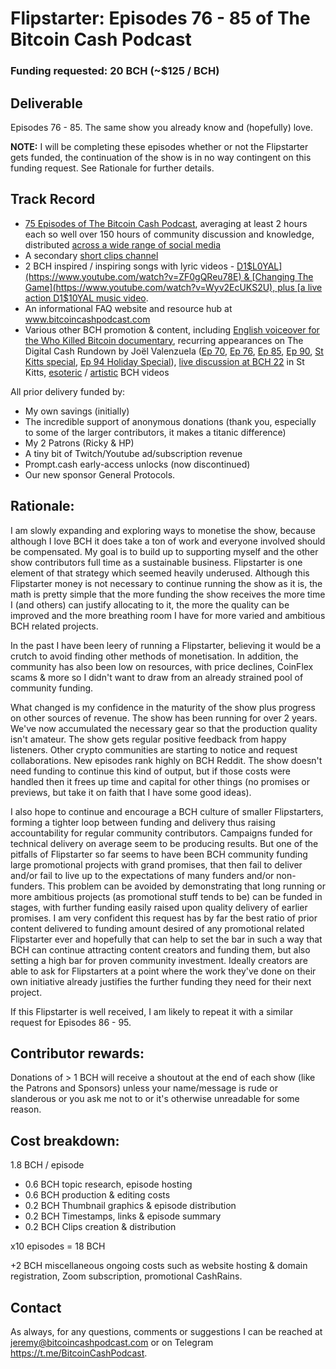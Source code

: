 # Flipstarter: Episodes 76 - 85 of The Bitcoin Cash Podcast

### Funding requested: 20 BCH (~$125 / BCH)

## Deliverable

Episodes 76 - 85. The same show you already know and (hopefully) love.

**NOTE:** I will be completing these episodes whether or not the Flipstarter gets funded, the continuation of the show is in no way contingent on this funding request. See Rationale for further details.

## Track Record

- [75 Episodes of The Bitcoin Cash Podcast](https://www.youtube.com/watch?v=_uimCmw1m9E&list=PLo1CFIKcwE6LG9o4Tx3ZWJUxyG90Cd-ks), averaging at least 2 hours each so well over 150 hours of community discussion and knowledge, distributed [across a wide range of social media](https://linktr.ee/thebitcoincashpodcast)
- A secondary [short clips channel](https://www.youtube.com/@bchclips3643)
- 2 BCH inspired / inspiring songs with lyric videos - [D1$L0YAL](https://www.youtube.com/watch?v=ZF0gQReu78E) & [Changing The Game](https://www.youtube.com/watch?v=Wyv2EcUKS2U), plus [a live action D1$10YAL music video](https://www.youtube.com/watch?v=qxsRnsDzz4A).
- An informational FAQ website and resource hub at www.bitcoincashpodcast.com
- Various other BCH promotion & content, including [English voiceover for the Who Killed Bitcoin documentary](https://www.youtube.com/watch?v=eafzIW52Rgc), recurring appearances on The Digital Cash Rundown by Joël Valenzuela ([Ep 70](https://www.youtube.com/watch?v=GYK0_78jWs8&list=PLo1CFIKcwE6J1-9s0spccvCYwnuZH4vqk&index=5), [Ep 76](https://www.youtube.com/watch?v=cF3PBYdenlc&list=PLo1CFIKcwE6J1-9s0spccvCYwnuZH4vqk&index=6), [Ep 85](https://www.youtube.com/watch?v=4xZJQjhtL9Y&list=PLo1CFIKcwE6J1-9s0spccvCYwnuZH4vqk&index=7), [Ep 90](https://www.youtube.com/watch?v=YGQjEuav1fU&list=PLo1CFIKcwE6J1-9s0spccvCYwnuZH4vqk&index=8), [St Kitts special](https://www.youtube.com/watch?v=VqI-Vrjhrl0&list=PLo1CFIKcwE6J1-9s0spccvCYwnuZH4vqk&index=8), [Ep 94 Holiday Special](https://www.youtube.com/watch?v=CyVBWatyJm8)), [live discussion at BCH 22](https://www.youtube.com/watch?v=Tti1eZwJpJY) in St Kitts, [esoteric](https://www.youtube.com/watch?v=bIkmOI9zk6g&list=PLo1CFIKcwE6K7pUFEuWiCTqh-NqFFrwuB) / [artistic](https://www.youtube.com/watch?v=MzHhOVreMJI&list=PLo1CFIKcwE6K7pUFEuWiCTqh-NqFFrwuB&index=3) BCH videos

All prior delivery funded by:

- My own savings (initially)
- The incredible support of anonymous donations (thank you, especially to some of the larger contributors, it makes a titanic difference)
- My 2 Patrons (Ricky & HP)
- A tiny bit of Twitch/Youtube ad/subscription revenue
- Prompt.cash early-access unlocks (now discontinued)
- Our new sponsor General Protocols.

## Rationale:

I am slowly expanding and exploring ways to monetise the show, because although I love BCH it does take a ton of work and everyone involved should be compensated. My goal is to build up to supporting myself and the other show contributors full time as a sustainable business. Flipstarter is one element of that strategy which seemed heavily underused. Although this Flipstarter money is not necessary to continue running the show as it is, the math is pretty simple that the more funding the show receives the more time I (and others) can justify allocating to it, the more the quality can be improved and the more breathing room I have for more varied and ambitious BCH related projects.

In the past I have been leery of running a Flipstarter, believing it would be a crutch to avoid finding other methods of monetisation. In addition, the community has also been low on resources, with price declines, CoinFlex scams & more so I didn't want to draw from an already strained pool of community funding.

What changed is my confidence in the maturity of the show plus progress on other sources of revenue. The show has been running for over 2 years. We've now accumulated the necessary gear so that the production quality isn't amateur. The show gets regular positive feedback from happy listeners. Other crypto communities are starting to notice and request collaborations. New episodes rank highly on BCH Reddit. The show doesn't need funding to continue this kind of output, but if those costs were handled then it frees up time and capital for other things (no promises or previews, but take it on faith that I have some good ideas).

I also hope to continue and encourage a BCH culture of smaller Flipstarters, forming a tighter loop between funding and delivery thus raising accountability for regular community contributors. Campaigns funded for technical delivery on average seem to be producing results. But one of the pitfalls of Flipstarter so far seems to have been BCH community funding large promotional projects with grand promises, that then fail to deliver and/or fail to live up to the expectations of many funders and/or non-funders. This problem can be avoided by demonstrating that long running or more ambitious projects (as promotional stuff tends to be) can be funded in stages, with further funding easily raised upon quality delivery of earlier promises. I am very confident this request has by far the best ratio of prior content delivered to funding amount desired of any promotional related Flipstarter ever and hopefully that can help to set the bar in such a way that BCH can continue attracting content creators and funding them, but also setting a high bar for proven community investment. Ideally creators are able to ask for Flipstarters at a point where the work they've done on their own initiative already justifies the further funding they need for their next project.

If this Flipstarter is well received, I am likely to repeat it with a similar request for Episodes 86 - 95.

## Contributor rewards:

Donations of > 1 BCH will receive a shoutout at the end of each show (like the Patrons and Sponsors) unless your name/message is rude or slanderous or you ask me not to or it's otherwise unreadable for some reason.

## Cost breakdown:

1.8 BCH / episode

- 0.6 BCH topic research, episode hosting
- 0.6 BCH production & editing costs
- 0.2 BCH Thumbnail graphics & episode distribution
- 0.2 BCH Timestamps, links & episode summary
- 0.2 BCH Clips creation & distribution

x10 episodes = 18 BCH

+2 BCH miscellaneous ongoing costs such as website hosting & domain registration, Zoom subscription, promotional CashRains.

## Contact

As always, for any questions, comments or suggestions I can be reached at jeremy@bitcoincashpodcast.com or on Telegram https://t.me/BitcoinCashPodcast.
